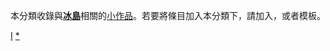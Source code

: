 {{Catnav|頁面分類|地理|国家|欧洲国家|冰島}}
{{hiddencat}}
{{WPSS-cat}}
本分類收錄與'''[[冰島|冰島]]'''相關的[[Wikipedia:小作品|小作品]]。若要將條目加入本分類下，請加入'''{{tl|Iceland-stub}}'''，或者'''{{tl|冰島小作品}}'''模板。

[[Category:歐洲小作品|I]]
[[Category:冰島|*]]